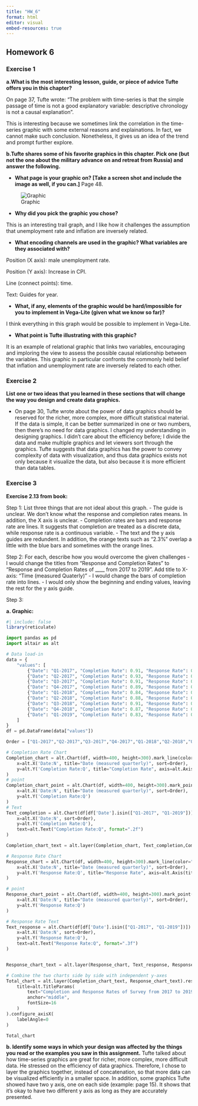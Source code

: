 ```yaml
---
title: "HW_6"
format: html
editor: visual
embed-resources: true
---
```


## Homework 6

### Exercise 1

**a.What is the most interesting lesson, guide, or piece of advice Tufte offers you in this chapter?**

On page 37, Tufte wrote: "The problem with time-series is that the simple passage of time is not a good explanatory variable: descriptive chronology is not a causal explanation".

This is interesting because we sometimes link the correlation in the time-series graphic with some external reasons and explainations. In fact, we cannot make such conclusion. Nonetheless, it gives us an idea of the trend and prompt further explore.

**b.Tufte shares some of his favorite graphics in this chapter. Pick one (but not the one about the military advance on and retreat from Russia) and answer the following.**

-   **What page is your graphic on? \[Take a screen shot and include the image as well, if you can.\]** Page 48.

![Graphic](/rprojects/jc253/DATA304/docs/Pictures/Inflation_and_unemployment.png)

-   **Why did you pick the graphic you chose?**

This is an interesting trail graph, and I like how it challenges the assumption that unemployment rate and inflation are inversely related.

-   **What encoding channels are used in the graphic? What variables are they associated with?**

Position (X axis): male unemployment rate.

Position (Y axis): Increase in CPI.

Line (connect points): time.

Text: Guides for year.

-   **What, if any, elements of the graphic would be hard/impossible for you to implement in Vega-Lite (given what we know so far)?**

I think everything in this graph would be possible to implement in Vega-Lite.

-   **What point is Tufte illustrating with this graphic?**

It is an example of relational graphic that links two variables, encouraging and imploring the view to assess the possible causal relationship between the variables. This graphic in particular confronts the commonly held belief that inflation and unemployment rate are inversely related to each other.

### Exercise 2

**List one or two ideas that you learned in these sections that will change the way you design and create data graphics.**

-   On page 30, Tufte wrote about the power of data graphics should be reserved for the richer, more complex, more difficult statistical material. If the data is simple, it can be better summarized in one or two numbers, then there's no need for data graphics. I changed my understanding in designing graphics. I didn't care about the efficiency before; I divide the data and make multiple graphics and let viewers sort through the graphics. Tufte suggests that data graphics has the power to convey complexity of data with visualization, and thus data graphics exists not only because it visualize the data, but also because it is more efficient than data tables.

### Exercise 3

**Exercise 2.13 from book:**

Step 1: List three things that are not ideal about this graph. - The guide is unclear. We don't know what the response and completion rates means. In addition, the X axis is unclear. - Completion rates are bars and response rate are lines. It suggests that completion are treated as a discrete data, while response rate is a continuous variable. - The text and the y axis guides are redundent. In addition, the orange texts such as "2.3%" overlap a little with the blue bars and sometimes with the orange lines.

Step 2: For each, describe how you would overcome the given challenges - I would change the titles from "Response and Completion Rates" to "Response and Completion Rates of \_\_\_\_ from 2017 to 2019". Add title to X-axis: "Time (measured Quaterly)" - I would change the bars of completion rate into lines. - I would only show the beginning and ending values, leaving the rest for the y axis guide.

Step 3:

**a. Graphic:**

```r
#| include: false
library(reticulate)
```

```python
import pandas as pd
import altair as alt

# Data load-in
data = {
    "values": [
        {"Date": "Q1-2017", "Completion Rate": 0.91, "Response Rate": 0.023},
        {"Date": "Q2-2017", "Completion Rate": 0.93, "Response Rate": 0.018},
        {"Date": "Q3-2017", "Completion Rate": 0.91, "Response Rate": 0.028},
        {"Date": "Q4-2017", "Completion Rate": 0.89, "Response Rate": 0.023},
        {"Date": "Q1-2018", "Completion Rate": 0.84, "Response Rate": 0.034},
        {"Date": "Q2-2018", "Completion Rate": 0.88, "Response Rate": 0.027},
        {"Date": "Q3-2018", "Completion Rate": 0.91, "Response Rate": 0.026},
        {"Date": "Q4-2018", "Completion Rate": 0.87, "Response Rate": 0.039},
        {"Date": "Q1-2019", "Completion Rate": 0.83, "Response Rate": 0.028}
    ]
}
df = pd.DataFrame(data["values"])

Order = ["Q1-2017","Q2-2017","Q3-2017","Q4-2017","Q1-2018","Q2-2018","Q3-2018","Q4-2018","Q1-2019"]

# Completion Rate Chart
Completion_chart = alt.Chart(df, width=400, height=300).mark_line(color="blue").encode(
    x=alt.X('Date:N', title="Date (measured quarterly)", sort=Order),
    y=alt.Y('Completion Rate:Q', title="Completion Rate", axis=alt.Axis(titleColor="blue"))
)
# point
Completion_chart_point = alt.Chart(df, width=400, height=300).mark_point(color="blue",size = 20).encode(
    x=alt.X('Date:N', title="Date (measured quarterly)", sort=Order),
    y=alt.Y('Completion Rate:Q')
)
# Text 
Text_completion = alt.Chart(df[df['Date'].isin(["Q1-2017", "Q1-2019"])]).mark_text(align='center', dy=10, color='blue').encode(
    x=alt.X('Date:N', sort=Order),
    y=alt.Y('Completion Rate:Q'),
    text=alt.Text("Completion Rate:Q", format=".2f")
)

Completion_chart_text = alt.layer(Completion_chart, Text_completion,Completion_chart_point)

# Response Rate Chart
Response_chart = alt.Chart(df, width=400, height=300).mark_line(color="orange").encode(
    x=alt.X('Date:N', title="Date (measured quarterly)", sort=Order),
    y=alt.Y('Response Rate:Q', title="Response Rate", axis=alt.Axis(titleColor="orange"))
)

# point
Response_chart_point = alt.Chart(df, width=400, height=300).mark_point(color="orange", size = 20).encode(
    x=alt.X('Date:N', title="Date (measured quarterly)", sort=Order),
    y=alt.Y('Response Rate:Q')
)

# Response Rate Text
Text_response = alt.Chart(df[df['Date'].isin(["Q1-2017", "Q1-2019"])]).mark_text(align='center', dy=10, color='orange').encode(
    x=alt.X('Date:N', sort=Order),
    y=alt.Y('Response Rate:Q'),
    text=alt.Text("Response Rate:Q", format=".3f")
)


Response_chart_text = alt.layer(Response_chart, Text_response, Response_chart_point)

# Combine the two charts side by side with independent y-axes
Total_chart = alt.layer(Completion_chart_text, Response_chart_text).resolve_scale(y="independent").properties(
    title=alt.TitleParams(
        text="Completion and Response Rates of Survey from 2017 to 2019", 
        anchor="middle",
        fontSize=16 
    )
).configure_axisX(
    labelAngle=0 
)

Total_chart

```

**b. Identify some ways in which your design was affected by the things you read or the examples you saw in this assignment.** Tufte talked about how time-series graphics are great for richer, more complex, more difficult data. He stressed on the efficiency of data graphics. Therefore, I chose to layer the graphics together, instead of concatenation, so that more data can be visualized efficiently in a smaller space. In addition, some graphics Tufte showed have two y axis, one on each side (example: page 15). It shows that it's okay to have two different y axis as long as they are accurately presented.
